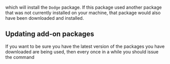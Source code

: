 which will install the `Dodge` package. If this package used
another package that was not currently installed on your machine, that
package would also have been downloaded and installed.

## Updating add-on packages

If you want to be sure you have the latest version of the packages you
have downloaded are being used, then every once in a while you should
issue the command 

